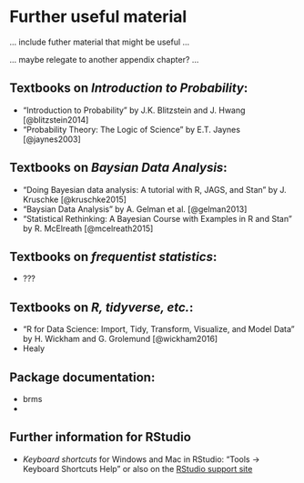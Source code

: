 
# Further useful material

... include futher material that might be useful ...

... maybe relegate to another appendix chapter? ...

## Textbooks on *Introduction to Probability*:

- "Introduction to Probability" by J.K. Blitzstein and J. Hwang [@blitzstein2014]
- "Probability Theory: The Logic of Science" by E.T. Jaynes [@jaynes2003]

## Textbooks on *Baysian Data Analysis*:

- "Doing Bayesian data analysis: A tutorial with R, JAGS, and Stan" by J. Kruschke [@kruschke2015] 
- "Baysian Data Analysis" by A. Gelman et al. [@gelman2013]
- "Statistical Rethinking: A Bayesian Course with Examples in R and Stan" by R. McElreath [@mcelreath2015]

## Textbooks on *frequentist statistics*:

- ???

## Textbooks on *R, tidyverse, etc.*:
  
- "R for Data Science: Import, Tidy, Transform, Visualize, and Model Data" by H. Wickham and G. Grolemund [@wickham2016]
- Healy

## Package documentation:

- brms
- 

## Further information for RStudio

- *Keyboard shortcuts* for Windows and Mac in RStudio: "Tools -> Keyboard Shortcuts Help" or also on the [RStudio support site](https://support.rstudio.com/hc/en-us/articles/200711853-Keyboard-Shortcuts)